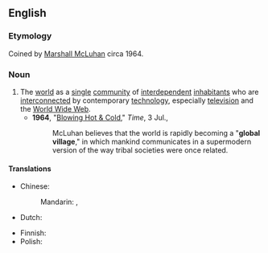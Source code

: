 ==English==

===Etymology===
Coined by [[w:Marshall_McLuhan|Marshall McLuhan]] circa 1964.

===Noun===
{{en-noun}}

# The [[world]] as a [[single]] [[community]] of [[interdependent]] [[inhabitant]]s who are [[interconnect]]ed by contemporary [[technology]], especially [[television]] and the [[World Wide Web]].
#* '''1964''', "[http://www.time.com/time/magazine/article/0,9171,873953,00.html Blowing Hot & Cold]," ''Time'', 3 Jul.,
#*: McLuhan believes that the world is rapidly becoming a "'''global village'''," in which mankind communicates in a supermodern version of the way tribal societies were once related.

====Translations====
{{trans-top|world as single community}}
* Chinese:
*: Mandarin: {{t|cmn|地球村|tr=dìqiúcūn|sc=Hani}}, {{t|cmn|世界村|tr=shìjiècūn|sc=Hani}}
* Dutch: {{t|nl|mondiaal dorp|n}}
{{trans-mid}}
* Finnish: {{t|fi|maailmankylä}}
* Polish: {{t+|pl|globalna wioska|f}}
{{trans-bottom}}